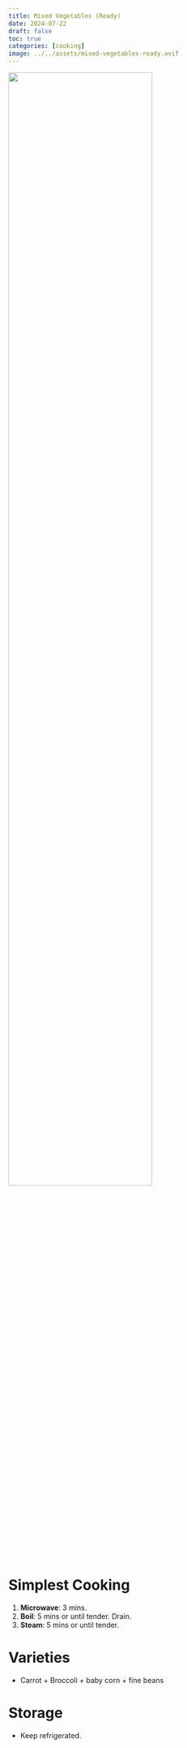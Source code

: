 ```yaml
---
title: Mixed Vegetables (Ready)
date: 2024-07-22
draft: false
toc: true
categories: [cooking]
image: ../../assets/mixed-vegetables-ready.avif
---
```


![](../../assets/mixed-vegetables-ready.avif){fig-align="center" width=75%}

# Simplest Cooking

1. **Microwave**: 3 mins.
2. **Boil**: 5 mins or until tender. Drain.
3. **Steam**: 5 mins or until tender.

# Varieties

- Carrot + Broccoli + baby corn + fine beans


# Storage

 - Keep refrigerated.

